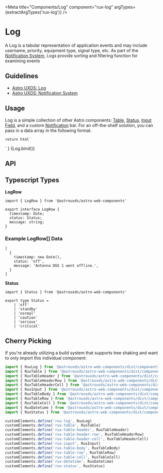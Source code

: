 
<Meta
    title="Components/Log"
    component="rux-log"
    argTypes={extractArgTypes('rux-log')}
/>

# Log

A Log is a tabular representation of application events and may include username, priority, equipment type, signal type, etc. As part of the [Notification System](https://www.astrouxds.com/design-guidelines/notifications), Logs provide sorting and filtering function for examining events

## Guidelines

-   [Astro UXDS: Log](http://www.astrouxds.com/ui-components/log)
-   [Astro UXDS: Notification System](https://www.astrouxds.com/design-guidelines/notifications)

## Usage

Log is a simple collection of other Astro components: [Table](?path=/docs/components-table--default-story), [Status](?path=/docs/components-status--default-story), [Input Field](?path=/docs/components-input-field--default-story), and a custom [Notification](?path=/docs/components-notification--default-story) bar. For an off-the-shelf solution, you can pass in a data array in the following format.

    return html`
<div style="display: flex; flex-flow: column; justify-content: center;">
    <rux-log filter="${args.filter}" .data="${args.data}">
    </rux-log>
</div>
    `
}

<Canvas>
    <Story
        args={{
            data: [
                {
                    timestamp: new Date(1557503698781),
                    status: 'off',
                    message: 'Antenna DGS 1 went offline.',
                },
                {
                    timestamp: new Date(1557503698781),
                    status: 'serious',
                    message: 'USA-177 experienced solar panel misalignment.',
                },
                {
                    timestamp: new Date(1557503698781),
                    status: 'caution',
                    message: 'USA-168 suffered power degradation.',
                },
                {
                    timestamp: new Date(1557503698781),
                    status: 'standby',
                    message: 'Antenna DGS 2 has weak signal.',
                },
                {
                    timestamp: new Date(1557503698781),
                    status: 'off',
                    message: 'Black FEP 121 is offline.',
                },
                {
                    timestamp: new Date(1557503698781),
                    status: 'off',
                    message: 'Antenna DGS 1 went offline.',
                },
                {
                    timestamp: new Date(1557503698781),
                    status: 'serious',
                    message: 'USA-177 experienced solar panel misalignment.',
                },
                {
                    timestamp: new Date(1557503698781),
                    status: 'caution',
                    message: 'USA-168 suffered power degradation.',
                },
                {
                    timestamp: new Date(1557503698781),
                    status: 'standby',
                    message: 'Antenna DGS 2 has weak signal.',
                },
                {
                    timestamp: new Date(1557503698781),
                    status: 'off',
                    message: 'Black FEP 121 is offline.',
                },
            ],
            filter: "",
            timezone: "UTC"
        }}
        name="Log"
    >
        {Log.bind()}
    </Story>
</Canvas>

## API

<ArgsTable of="rux-log" />

## Typescript Types
**LogRow**
```
import { LogRow } from '@astrouxds/astro-web-components'
```

```
export interface LogRow {
  timestamp: Date;
  status: Status;
  message: string;
}
```


### Example LogRow[] Data

```
[
  {
    timestamp: new Date(),
    status: 'off',
    message: 'Antenna DGS 1 went offline.',
  }
]
```
**Status**
```
import { Status } from '@astrouxds/astro-web-components'
```

```
export type Status =
    | 'off'
    | 'standby'
    | 'normal'
    | 'caution'
    | 'serious'
    | 'critical'
```

## Cherry Picking

If you're already utilizing a build system that supports tree shaking and want to only import this individual component:

```js
import { RuxLog } from '@astrouxds/astro-web-components/dist/components/rux-log'
import { RuxTable } from '@astrouxds/astro-web-components/dist/components/rux-table'
import { RuxTableHeader } from '@astrouxds/astro-web-components/dist/components/rux-table-header'
import { RuxTableHeaderRow } from '@astrouxds/astro-web-components/dist/components/rux-table-header-row'
import { RuxTableHeaderCell } from '@astrouxds/astro-web-components/dist/components/rux-table-header-cell'
import { RuxInput } from '@astrouxds/astro-web-components/dist/components/rux-input'
import { RuxTableBody } from '@astrouxds/astro-web-components/dist/components/rux-table-body'
import { RuxTableRow } from '@astrouxds/astro-web-components/dist/components/rux-table-row'
import { RuxTableCell } from '@astrouxds/astro-web-components/dist/components/rux-table-cell'
import { RuxDatetime } from '@astrouxds/astro-web-components/dist/components/rux-datetime'
import { RuxStatus } from '@astrouxds/astro-web-components/dist/components/rux-status'

customElements.define('rux-log', RuxLog)
customElements.define('rux-table', RuxTable)
customElements.define('rux-table-header', RuxTableHeader)
customElements.define('rux-table-header-row', RuxTableHeaderRow)
customElements.define('rux-table-header-cell', RuxTableHeaderCell)
customElements.define('rux-input', RuxInput)
customElements.define('rux-table-body', RuxTableBody)
customElements.define('rux-table-row', RuxTableRow)
customElements.define('rux-table-cell', RuxTableCell)
customElements.define('rux-datetime', RuxDatetime)
customElements.define('rux-status', RuxStatus)
```
